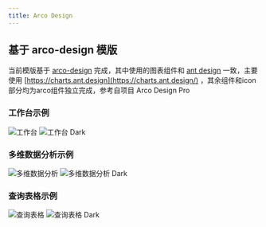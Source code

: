 ```yaml
---
title: Arco Design
---
```



## 基于 arco-design 模版

当前模版基于 [arco-design](https://arco.design/) 完成，其中使用的图表组件和 [ant design](./antd) 一致，主要使用 [https://charts.ant.design](https://charts.ant.design/) ，其余组件和icon部分均为arco组件独立完成，参考自项目 Arco Design Pro

### 工作台示例

<div className="template-figure">
  <Image src={ArcoDesign1} alt="工作台" loading="eager"  />
  <Image src={ArcoDesign1Dark} alt="工作台 Dark" loading="eager"  />
</div>


### 多维数据分析示例

<div className="template-figure">
  <Image src={ArcoDesign2} alt="多维数据分析" loading="eager"  />
  <Image src={ArcoDesign2Dark} alt="多维数据分析 Dark" loading="eager"  />
</div>

### 查询表格示例

<div className="template-figure">
  <Image src={ArcoDesign3} alt="查询表格" loading="eager"  />
  <Image src={ArcoDesign3Dark} alt="查询表格 Dark" loading="eager"  />
</div>
